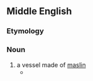 ==Middle English==

===Etymology===
{{etystub|enm}}

===Noun===
{{head|enm|noun}}

# a vessel made of [[maslin]]
#* {{RQ:Chaucer Canterbury Tales|Sir Thopas|passage=Made him eke in a '''maselyn'''}}